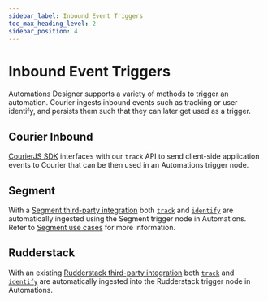 ```yaml
---
sidebar_label: Inbound Event Triggers
toc_max_heading_level: 2
sidebar_position: 4
---
```


# Inbound Event Triggers

Automations Designer supports a variety of methods to trigger an automation. Courier ingests inbound events such as tracking or user identify,
and persists them such that they can later get used as a trigger.

## Courier Inbound

[CourierJS SDK](https://github.com/trycourier/courier-js/tree/main/packages/courier-js) interfaces with our `track` API to send client-side application events
to Courier that can be then used in an Automations trigger node.

## Segment

With a [Segment third-party integration](https://courier.com/docs/external-integrations/segment/segment-integration/) both [`track`](https://segment.com/docs/connections/spec/track/)
and [`identify`](https://segment.com/docs/connections/spec/identify/) are automatically ingested using the Segment trigger node in Automations.
Refer to [Segment use cases](https://www.courier.com/docs/automations/segment/) for more information.

## Rudderstack

With an existing [Rudderstack third-party integration](https://www.courier.com/docs/external-integrations/rudderstack/) both [`track`](https://www.rudderstack.com/docs/event-spec/standard-events/track/)
and [`identify`](https://www.rudderstack.com/docs/event-spec/standard-events/identify/) are automatically ingested into the Rudderstack trigger node in Automations.
